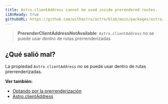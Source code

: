 ```yaml
---
title: Astro.clientAddress cannot be used inside prerendered routes.
i18nReady: true
githubURL: https://github.com/withastro/astro/blob/main/packages/astro/src/core/errors/errors-data.ts
---
```



> **PrerenderClientAddressNotAvailable**: `Astro.clientAddress` no se puede usar dentro de rutas prerrenderizadas

## ¿Qué salió mal?
La propiedad `Astro.clientAddress` no se puede usar dentro de rutas prerrenderizadas.

**Ver también:**
-  [Optando por la prerrenderización](/es/guides/on-demand-rendering/)
-  [Astro.clientAddress](/es/reference/api-reference/#astroclientaddress)


